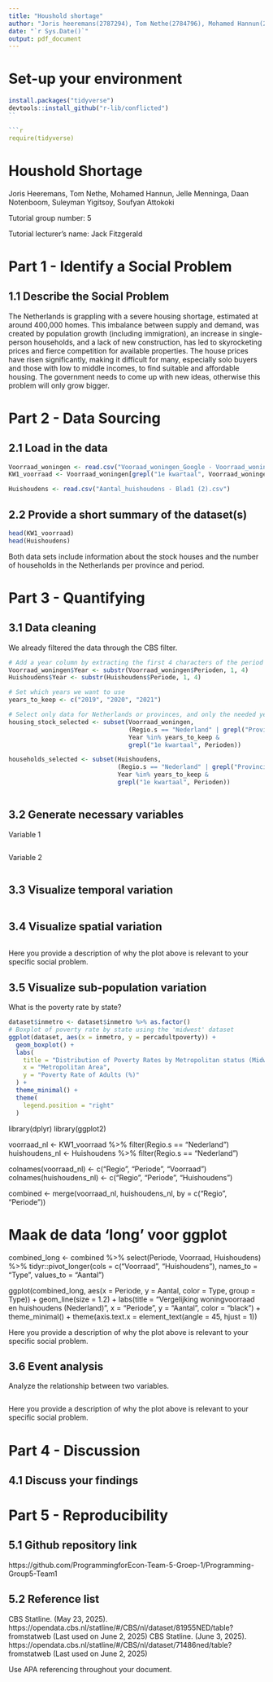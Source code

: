 ```yaml
---
title: "Houshold shortage"
author: "Joris heeremans(2787294), Tom Nethe(2784796), Mohamed Hannun(2824390), Jelle Menninga(2864828), Daan Notenboom (2853496), Suleyman Yigitsoy(2861891), Soufyan Attokoki() "
date: "`r Sys.Date()`"
output: pdf_document
---
```


# Set-up your environment

```r
install.packages("tidyverse")
devtools::install_github("r-lib/conflicted")
``

```r
require(tidyverse)
```

# Houshold Shortage

Joris Heeremans, Tom Nethe, Mohamed Hannun, Jelle Menninga, Daan Notenboom, Suleyman Yigitsoy, Soufyan Attokoki

Tutorial group number: 5

Tutorial lecturer's name: Jack Fitzgerald

# Part 1 - Identify a Social Problem

## 1.1 Describe the Social Problem

The Netherlands is grappling with a severe housing shortage, estimated at around 400,000 homes. 
This imbalance between supply and demand, was created by population growth (including immigration), an increase in single-person households, 
and a lack of new construction, has led to skyrocketing prices and fierce competition for available properties. 
The house prices have risen significantly, making it difficult for many, especially solo buyers and those with low to middle incomes, 
to find suitable and affordable housing. The government needs to come up with new ideas, otherwise this problem will only grow bigger.



# Part 2 - Data Sourcing

## 2.1 Load in the data


```r
Voorraad_woningen <- read.csv("Vooraad_woningen_Google - Voorraad_woningen.csv")
KW1_voorraad <- Voorraad_woningen[grepl("1e kwartaal", Voorraad_woningen$Perioden), ]

Huishoudens <- read.csv("Aantal_huishoudens - Blad1 (2).csv")

```


## 2.2 Provide a short summary of the dataset(s)

```r
head(KW1_voorraad)
head(Huishoudens)
```

Both data sets include information about the stock houses and the number of households in the Netherlands per province and period. 


# Part 3 - Quantifying

## 3.1 Data cleaning

We already filtered the data through the CBS filter.  
```r


# Add a year column by extracting the first 4 characters of the period column
Voorraad_woningen$Year <- substr(Voorraad_woningen$Perioden, 1, 4)
Huishoudens$Year <- substr(Huishoudens$Periode, 1, 4)

# Set which years we want to use
years_to_keep <- c("2019", "2020", "2021")

# Select only data for Netherlands or provinces, and only the needed years, only first quarter
housing_stock_selected <- subset(Voorraad_woningen,
                                 (Regio.s == "Nederland" | grepl("Provincie", Regio.s)) &
                                 Year %in% years_to_keep &
                                 grepl("1e kwartaal", Perioden))

households_selected <- subset(Huishoudens,
                              (Regio.s == "Nederland" | grepl("Provincie", Regio.s)) &
                              Year %in% years_to_keep &
                              grepl("1e kwartaal", Perioden))



```

## 3.2 Generate necessary variables

Variable 1

```r

```

Variable 2

```r

```

## 3.3 Visualize temporal variation

```r

```

## 3.4 Visualize spatial variation

```r

```

Here you provide a description of why the plot above is relevant to your specific social problem.

## 3.5 Visualize sub-population variation

What is the poverty rate by state?

```r
dataset$inmetro <- dataset$inmetro %>% as.factor()
# Boxplot of poverty rate by state using the 'midwest' dataset
ggplot(dataset, aes(x = inmetro, y = percadultpoverty)) +
  geom_boxplot() +
  labs(
    title = "Distribution of Poverty Rates by Metropolitan status (Midwest counties)",
    x = "Metropolitan Area",
    y = "Poverty Rate of Adults (%)"
  ) +
  theme_minimal() +
  theme(
    legend.position = "right"
  )
```
library(dplyr)
library(ggplot2)

voorraad_nl <- KW1_voorraad %>% filter(Regio.s == "Nederland")
huishoudens_nl <- Huishoudens %>% filter(Regio.s == "Nederland")

colnames(voorraad_nl) <- c("Regio", "Periode", "Voorraad")
colnames(huishoudens_nl) <- c("Regio", "Periode", "Huishoudens")


combined <- merge(voorraad_nl, huishoudens_nl, by = c("Regio", "Periode"))

# Maak de data 'long' voor ggplot
combined_long <- combined %>%
  select(Periode, Voorraad, Huishoudens) %>%
  tidyr::pivot_longer(cols = c("Voorraad", "Huishoudens"),
                      names_to = "Type",
                      values_to = "Aantal")

ggplot(combined_long, aes(x = Periode, y = Aantal, color = Type, group = Type)) +
  geom_line(size = 1.2) +
  labs(title = "Vergelijking woningvoorraad en huishoudens (Nederland)",
       x = "Periode", y = "Aantal", color = "black") +
  theme_minimal() +
  theme(axis.text.x = element_text(angle = 45, hjust = 1))

Here you provide a description of why the plot above is relevant to your specific social problem.

## 3.6 Event analysis

Analyze the relationship between two variables.

```r

```

Here you provide a description of why the plot above is relevant to your specific social problem.

# Part 4 - Discussion

## 4.1 Discuss your findings

# Part 5 - Reproducibility

## 5.1 Github repository link

https://github.com/ProgrammingforEcon-Team-5-Groep-1/Programming-Group5-Team1

## 5.2 Reference list
CBS Statline. (May 23, 2025). https://opendata.cbs.nl/statline/#/CBS/nl/dataset/81955NED/table?fromstatweb (Last used on June 2, 2025)
CBS Statline. (June 3, 2025). https://opendata.cbs.nl/statline/#/CBS/nl/dataset/71486ned/table?fromstatweb (Last used on June 2, 2025)



Use APA referencing throughout your document.
